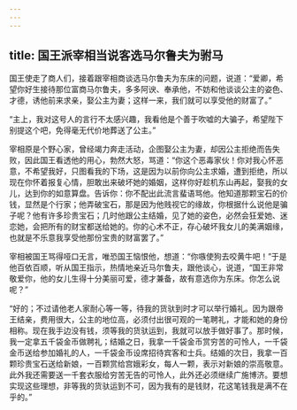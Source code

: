 ```yaml
---
---
---
```

title: 国王派宰相当说客选马尔鲁夫为驸马
---




国王使走了商人们，接着跟宰相商谈选马尔鲁夫为东床的问题，说道：“爱卿，希望你好生接待那位富商马尔鲁夫，多多阿谀、奉承他，不妨和他谈谈公主的姿色、才德，诱他前来求亲，娶公主为妻；这样一来，我们就可以享受他的财富了。”

“主上，我对这号人的言行不太感兴趣，我看他是个善于吹嘘的大骗子，希望陛下别提这个吧，免得毫无代价地葬送了公主。”

宰相原是个野心家，曾经竭力奔走活动，企图娶公主为妻，却因公主拒绝而告失败，因此国王看透他的用心，勃然大怒，骂道：“你这个恶毒家伙！你对我心怀恶意，不希望我好，只图看我的下场，这是因为以前你向公主求婚，遭到拒绝，所以现在你怀着报复心情，胆敢出来破坏她的婚姻，这样你好趁机东山再起，娶我的女儿，达到你的如意算盘。告诉你：你不配出此流言蜚语骂他。他知道那颗宝石的价钱，显然是个行家；他弄破宝石，那是因为他贱视它的缘故，你根据什么说他是骗子呢？他有许多珍贵宝石；几时他跟公主结婚，见了她的姿色，必然会狂爱她、迷恋她，会把所有的财宝都送给她的。你的心术不正，存心破坏我女儿的美满姻缘，也就是不乐意我享受他那份宝贵的财富罢了。”

宰相被国王骂得哑口无言，唯恐国王恼恨他，想道：“你嗾使狗去咬黄牛吧！”于是他百依百顺，听从国王指示，热情地亲近马尔鲁夫，跟他谈心，说道，“国王非常敬爱你，他的女儿生得十分美丽可爱，德才兼备，故有意选你为东床。你怎么说呢？”

“好的；不过请他老人家耐心等一等，待我的货驮到时才可以举行婚礼。因为跟帝王结亲，费用很大，公主的地位高，必须付出很可观的一笔聘礼，才能和她的身份相称。现在我手边没有钱，须等我的货驮运到，我就可以放手做好事了。那时候，我一定拿五千袋金币做聘礼；结婚之日，我拿一千袋金币赏穷苦的可怜人，一千袋金币送给参加婚礼的人，一千袋金币设席招待宾客和士兵。结婚的次日，我拿一百颗珍贵宝石送给新娘，一百颗赏给宫娥彩女，每人一颗，表示对新娘的崇高敬意。此外我还需要送一千套衣服给穷苦无告的可怜人，此外还必须继续广施博济。要想实现这些理想，非等我的货驮运到不可，因为我有的是钱财，花这笔钱我是满不在乎的。”